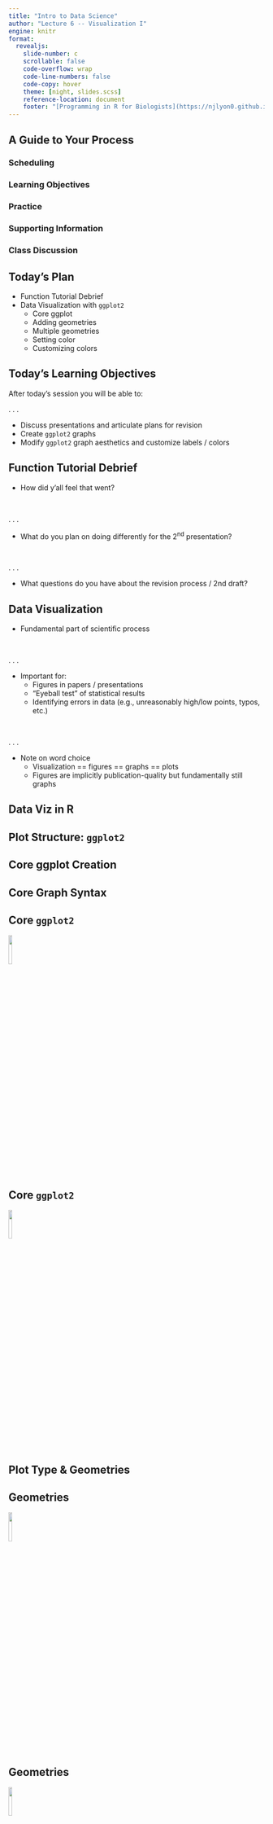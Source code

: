 ```yaml
---
title: "Intro to Data Science"
author: "Lecture 6 -- Visualization I"
engine: knitr
format: 
  revealjs: 
    slide-number: c
    scrollable: false
    code-overflow: wrap
    code-line-numbers: false
    code-copy: hover
    theme: [night, slides.scss]
    reference-location: document
    footer: "[Programming in R for Biologists](https://njlyon0.github.io/teach_r-for-biologists/)"
---
```


## A Guide to Your Process

### [Scheduling]{.blue}

### [Learning Objectives]{.purple}

### [Practice]{.pink}

### [Supporting Information]{.orange}

### [Class Discussion]{.gold}

## [Today's Plan]{.blue}

- Function Tutorial Debrief
- Data Visualization with `ggplot2`
    - Core ggplot
    - Adding geometries
    - Multiple geometries
    - Setting color
    - Customizing colors

## [Today's Learning Objectives]{.purple}

After today's session you will be able to:

. . .

- Discuss presentations and articulate plans for revision
- Create `ggplot2` graphs
- Modify `ggplot2` graph aesthetics and customize labels / colors

## [Function Tutorial Debrief]{.gold}

- How did y'all feel that went?

\

. . .

- What do you plan on doing differently for the 2^nd^ presentation?

\

. . .

- What questions do you have about the revision process / 2nd draft?

## [Data Visualization]{.orange} {.smaller}

- Fundamental part of scientific process

\

. . .

- Important for:
    - Figures in papers / presentations
    - "Eyeball test" of statistical results
    - Identifying errors in data (e.g., unreasonably high/low points, typos, etc.)

\

. . .

- Note on word choice
    - Visualization == figures == graphs == plots
    - Figures are implicitly publication-quality but fundamentally still graphs

## [Data Viz in R]{.orange}




## [Plot Structure: `ggplot2`]{.orange}




## [Core ggplot Creation]{.orange}




## [Core Graph Syntax]{.orange}




## [Core `ggplot2`]{.pink}

![](images/hex-ggplot2.png){.absolute top=0 left=1100 width="12%"}




## [Core `ggplot2`]{.pink}

![](images/hex-ggplot2.png){.absolute top=0 left=1100 width="12%"}



## [Plot Type & Geometries]{.orange}




## [Geometries]{.pink}

![](images/hex-ggplot2.png){.absolute top=0 left=1100 width="12%"}






## [Geometries]{.pink}

![](images/hex-ggplot2.png){.absolute top=0 left=1100 width="12%"}




## [Temperature Check]{.purple}

#### How are you Feeling?

<p align="center">
<img src="comics/debugging.png" alt="Comic-style graph depicting someone's emotional state as they debug code (from initial struggle and defeat to eventual triumph)">
</p>




## [Geometries Cont.]{.orange}




## [Multiple Geometries]{.orange}






## [Multiple Geometries]{.pink}

![](images/hex-ggplot2.png){.absolute top=0 left=1100 width="12%"}





## [Multiple Geometries]{.pink}

![](images/hex-ggplot2.png){.absolute top=0 left=1100 width="12%"}





## [Axis Titles]{.orange}




## [Manual Axis Labels]{.orange}




## [Axis Labels]{.pink}

![](images/hex-ggplot2.png){.absolute top=0 left=1100 width="12%"}




## [Axis Labels]{.pink}

![](images/hex-ggplot2.png){.absolute top=0 left=1100 width="12%"}




## [Manual Label Cuationary Note]{.orange}





## [Coloring Geometries]{.orange}




## [Geometry Color]{.pink}

![](images/hex-ggplot2.png){.absolute top=0 left=1100 width="12%"}





## [Geometry Color]{.pink}

![](images/hex-ggplot2.png){.absolute top=0 left=1100 width="12%"}


## [Customizing Colors]{.orange}




## [Finding Fun Colors]{.orange}




## [Hexadecimal Aside]{.orange}




## [Manually Setting Colors]{.orange}




## [Set Colors]{.pink}





## [Temperature Check]{.purple}

#### How are you Feeling?

<p align="center">
<img src="comics/debugging.png" alt="Comic-style graph depicting someone's emotional state as they debug code (from initial struggle and defeat to eventual triumph)">
</p>



## [Upcoming Due Dates]{.blue} {.smaller}

::::{.columns}
:::{.column width="50%"}

### Due before lab

#### (By midnight)

- Muddiest Point \#6

:::
:::{.column width="50%"}

### Due before lecture

#### (By midnight)

- Homework \#6

:::
::::
